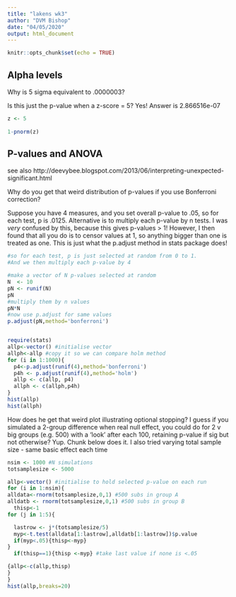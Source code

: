```yaml
---
title: "lakens wk3"
author: "DVM Bishop"
date: "04/05/2020"
output: html_document
---
```


```r
knitr::opts_chunk$set(echo = TRUE)
```

## Alpha levels

Why is 5 sigma equivalent to .0000003?

Is this just the p-value when a z-score = 5?
Yes! Answer is 2.866516e-07
```r
z <- 5
 
1-pnorm(z)


```

## P-values and ANOVA
see also http://deevybee.blogspot.com/2013/06/interpreting-unexpected-significant.html

Why do you get that weird distribution of p-values if you use Bonferroni correction?

Suppose you have 4 measures, and you set overall p-value to .05, so for each test, p is .0125.
Alternative is to multiply each p-value by n tests.
I was *very* confused by this, because this gives p-values > 1!
However, I then found that all you do is to censor values at 1, so anything bigger than one is treated as one. This is just what the p.adjust method in stats package does!

```r
#so for each test, p is just selected at random from 0 to 1.
#And we then multiply each p-value by 4

#make a vector of N p-values selected at random
N  <- 10
pN <- runif(N)
pN
#multiply them by n values
pN*N
#now use p.adjust for same values
p.adjust(pN,method='bonferroni')


require(stats)
allp<-vector() #initialise vector
allph<-allp #copy it so we can compare holm method
for (i in 1:1000){
  p4<-p.adjust(runif(4),method='bonferroni')
  p4h <- p.adjust(runif(4),method='holm')
  allp <- c(allp, p4)
  allph <- c(allph,p4h)
}
hist(allp)
hist(allph)

```

How does he get that weird plot illustrating optional stopping?
I guess if you simulated a 2-group difference when real null effect, you could do for 2 v big groups (e.g. 500) with a 'look' after each 100, retaining p-value if sig but not otherwise?
Yup. Chunk below does it.
I also tried varying total sample size - same basic effect each time

```r
nsim <- 1000 #N simulations
totsamplesize <- 5000

allp<-vector() #initialise to hold selected p-value on each run
for (i in 1:nsim){
alldata<-rnorm(totsamplesize,0,1) #500 subs in group A
alldatb <- rnorm(totsamplesize,0,1) #500 subs in group B
  thisp<-1
for (j in 1:5){ 

  lastrow <- j*(totsamplesize/5)
  myp<-t.test(alldata[1:lastrow],alldatb[1:lastrow])$p.value
  if(myp<.05){thisp<-myp}
}
  if(thisp==1){thisp <-myp} #take last value if none is <.05

{allp<-c(allp,thisp)
}
}
hist(allp,breaks=20)



```